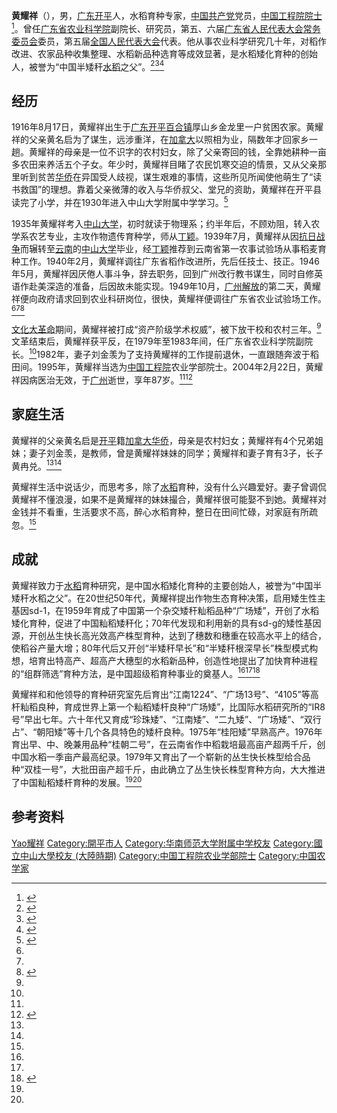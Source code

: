 {{Infobox_Person
| name = 黄耀祥
| image = 黄耀祥院士塑像 - panoramio.jpg
| box_width = 
| occupation = 
| period = 
| research = 水稻育种
| birth_name = 
| other_names = 
| Sex = 男
| birth_date = {{birth date|1916|8|17}}
| birth_place = {{ROC-1912}}[[广东|广东]][[开平市|开平]]
| death_date = {{death date and age|2004|2|22|1916|8|17}}
| death_place = {{PRC}}[[广东|广东]][[广州|广州]]
| nationality = {{PRC}}
| residence = [[广东|广东]][[广州|广州]]
| ancestor = [[广东|广东]][[开平市|开平]]
| height = 
| weight = 
| title = [[中国工程院院士|中国工程院院士]]
| party = {{CCP}}
| religion = 
| spouse = 刘金羡
| relatives = 
| education = [[中山大学|中山大学]]
}}

'''黄耀祥'''（{{bd|1916年|8月17日|2004年|2月22日|H黄}}），男，[[广东|广东]][[开平市|开平]]人，水稻育种专家，[[中国共产党|中国共产党]]党员，[[中国工程院院士|中国工程院院士]]<ref>{{Cite book|title=中国科技统计年鉴 2016|last=国家统计局社会科技和文化产业统计司，科学技术部创新发展司编|location=北京|publisher=[[中国统计出版社|中国统计出版社]]|year=2016.11|isbn=978-7-5037-8032-5|pages=24-26}}</ref>。曾任[[广东省农业科学院|广东省农业科学院]]副院长、研究员，第五、六届[[广东省人民代表大会常务委员会|广东省人民代表大会常务委员会]]委员，第五届[[全国人民代表大会|全国人民代表大会]]代表。他从事农业科学研究几十年，对稻作改进、农家品种收集整理、水稻新品种选育等成效显著，是水稻矮化育种的创始人，被誉为“中国半矮秆[[水稻|水稻]]之父”。<ref name=":2">{{Cite web|title=中国工程院-黄耀祥|url=http://www.cae.cn/cae/html/main/colys/81578660.html|accessdate=2020-04-26|author=|date=|format=|work=www.cae.cn|publisher=|language=|archive-date=2020-02-11|archive-url=https://web.archive.org/web/20200211172919/http://www.cae.cn/cae/html/main/colys/81578660.html|dead-url=no}}</ref><ref name=":3">{{Cite web|title=黄耀祥同志事迹|url=http://www.moa.gov.cn/ztzl/xzgcllsnsnmfrwbz/snmfrwfc/200909/t20090927_1358936.htm|accessdate=2020-04-26|work=www.moa.gov.cn}}</ref><ref name=":0">{{Cite web|title=黄耀祥|url=http://www.gdaas.cn/zzjg/lsyg/201608/t20160831_790957.htm|accessdate=2020-04-26|author=|date=|format=|work=www.gdaas.cn|publisher=广东省农业科学院|language=}}</ref>

== 经历 ==
1916年8月17日，黄耀祥出生于[[广东|广东]][[开平市|开平]][[百合镇_(开平市)|百合镇]]厚山乡金龙里一户贫困农家。黄耀祥的父亲黄名启为了谋生，远涉重洋，在[[加拿大|加拿大]]以照相为业，隔数年才回家乡一趟。黄耀祥的母亲是一位不识字的农村妇女，除了父亲寄回的钱，全靠她耕种一亩多农田来养活五个子女。年少时，黄耀祥目睹了农民饥寒交迫的情景，又从父亲那里听到贫苦[[华侨|华侨]]在异国受人歧视，谋生艰难的事情，这些所见所闻使他萌生了“读书救国”的理想。靠着父亲微薄的收入与华侨叔父、堂兄的资助，黄耀祥在开平县读完了小学，并在1930年进入中山大学附属中学学习。<ref name=":1">{{Cite web|title=中国院士馆-农业学部-黄耀祥|url=http://ysg.ckcest.cn/ysgDetails/personalSelfReport/432/sjzj_yszs.html|accessdate=2020-04-26|work=ysg.ckcest.cn}}</ref>

1935年黄耀祥考入[[中山大学|中山大学]]，初时就读于物理系；约半年后，不顾劝阻，转入农学系农艺专业，主攻作物遗传育种学，师从[[丁颖|丁颖]]。1939年7月，黄耀祥从因[[抗日战争|抗日战争]]而辗转至[[云南|云南]]的[[中山大学|中山大学]]毕业，经[[丁颖|丁颖]]推荐到云南省第一农事试验场从事稻麦育种工作。1940年2月，黄耀祥调往广东省稻作改进所，先后任技士、技正。1946年5月，黄耀祥因厌倦人事斗争，辞去职务，回到广州改行教书谋生，同时自修英语作赴美深造的准备，后因故未能实现。1949年10月，[[广州解放|广州解放]]的第二天，黄耀祥便向政府请求回到农业科研岗位，很快，黄耀祥便调往广东省农业试验场工作。<ref name=":0" /><ref name=":1" /><ref name=":5">{{Cite news|url=http://dzb.jmrb.com:8080/jmrb/html/2012-11/16/content_304729.htm|title=让中国人养活自己，让世界不再饥饿|author=|date=2012-11-16|work=|publisher=|accessdate=2020-04-27|language=zh-cn|format=|location=江门|at=|newspaper=江门日报|page=A15}}</ref>

[[文化大革命|文化大革命]]期间，黄耀祥被打成“资产阶级学术权威”，被下放干校和农村三年。<ref name=":1" />文革结束后，黄耀祥获平反，在1979年至1983年间，任广东省农业科学院副院长。<ref name=":0" />1982年，妻子刘金羡为了支持黄耀祥的工作提前退休，一直跟随奔波于稻田间。1995年，黄耀祥当选为[[中国工程院|中国工程院]]农业学部院士。2004年2月22日，黄耀祥因病医治无效，于[[广州|广州]]逝世，享年87岁。<ref name=":5" /><ref>{{Cite web|title=中国半矮秆水稻之父黄耀祥院士逝世--科技--人民网|url=http://www.people.com.cn/GB/keji/1056/2359313.html|accessdate=2020-04-26|work=www.people.com.cn|archive-date=2007-02-18|archive-url=https://web.archive.org/web/20070218023305/http://www.people.com.cn/GB/keji/1056/2359313.html|dead-url=no}}</ref>

== 家庭生活 ==
黄耀祥的父亲黄名启是[[开平市|开平]]籍[[加拿大|加拿大]][[华侨|华侨]]，母亲是农村妇女；黄耀祥有4个兄弟姐妹；妻子刘金羡，是教师，曾是黄耀祥妹妹的同学；黄耀祥和妻子育有3子，长子黄冉兑。<ref name=":1" /><ref name=":5" />

黄耀祥生活中说话少，而思考多，除了[[水稻|水稻]]育种，没有什么兴趣爱好。妻子曾调侃黄耀祥不懂浪漫，如果不是黄耀祥的妹妹撮合，黄耀祥很可能娶不到她。黄耀祥对金钱并不看重，生活要求不高，醉心水稻育种，整日在田间忙碌，对家庭有所疏忽。<ref name=":5" />

== 成就 ==
黄耀祥致力于[[水稻|水稻]]育种研究，是中国水稻矮化育种的主要创始人，被誉为“中国半矮秆水稻之父”。在20世纪50年代，黄耀祥提出作物生态育种决策，启用矮生性主基因sd-1，在1959年育成了中国第一个杂交矮秆籼稻品种“广场矮”，开创了水稻矮化育种，促进了中国籼稻矮秆化；70年代发现和利用新的具有sd-g的矮性基因源，开创丛生快长高光效高产株型育种，达到了穗数和穗重在较高水平上的结合，使稻谷产量大增；80年代后又开创“半矮秆早长”和“半矮秆根深早长”株型模式构想，培育出特高产、超高产大穗型的水稻新品种，创造性地提出了加快育种进程的“组群筛选”育种方法，是中国超级稻育种事业的奠基人。<ref name=":2" /><ref name=":3" /><ref name=":4">{{Cite web|title=追寻黄耀祥足迹！这6个地方勾勒出他的一生-广东省农业科学院水稻研究所|url=http://www.gdrice.cn/news2_view_151.html|accessdate=2020-04-26|work=www.gdrice.cn|archive-date=2020-01-20|archive-url=https://web.archive.org/web/20200120115300/http://www.gdrice.cn/news2_view_151.html|dead-url=no}}</ref>

黄耀祥和和他领导的育种研究室先后育出“江南1224”、“广场13号”、“4105”等高杆籼稻良种，育成世界上第一个籼稻矮杆良种“广场矮”，比国际水稻研究所的“IR8号”早出七年。六十年代又育成“珍珠矮”、“江南矮”、“二九矮”、“广场矮”、“双行占”、“朝阳矮”等十几个各具特色的矮杆良种。1975年“桂阳矮”早熟高产。1976年育出早、中、晚兼用品种“桂朝二号”，在云南省作中稻栽培最高亩产超两千斤，创中国水稻一季亩产最高纪录。1979年又育出了一个崭新的丛生快长株型给合品种“双桂一号”，大批田亩产超千斤，由此确立了丛生快长株型育种方向，大大推进了中国籼稻矮杆育种的发展。<ref name=":0" /><ref name=":4" />

== 参考资料 ==
{{reflist}}

{{中国工程院农业学部院士}}

{{Authority control}}
{{DEFAULTSORT:Huang黄}}
[[Category:黄姓|Yao耀祥]]
[[Category:開平市人|Category:開平市人]]
[[Category:华南师范大学附属中学校友|Category:华南师范大学附属中学校友]]
[[Category:國立中山大學校友_(大陸時期)|Category:國立中山大學校友 (大陸時期)]]
[[Category:中国工程院农业学部院士|Category:中国工程院农业学部院士]]
[[Category:中国农学家|Category:中国农学家]]
